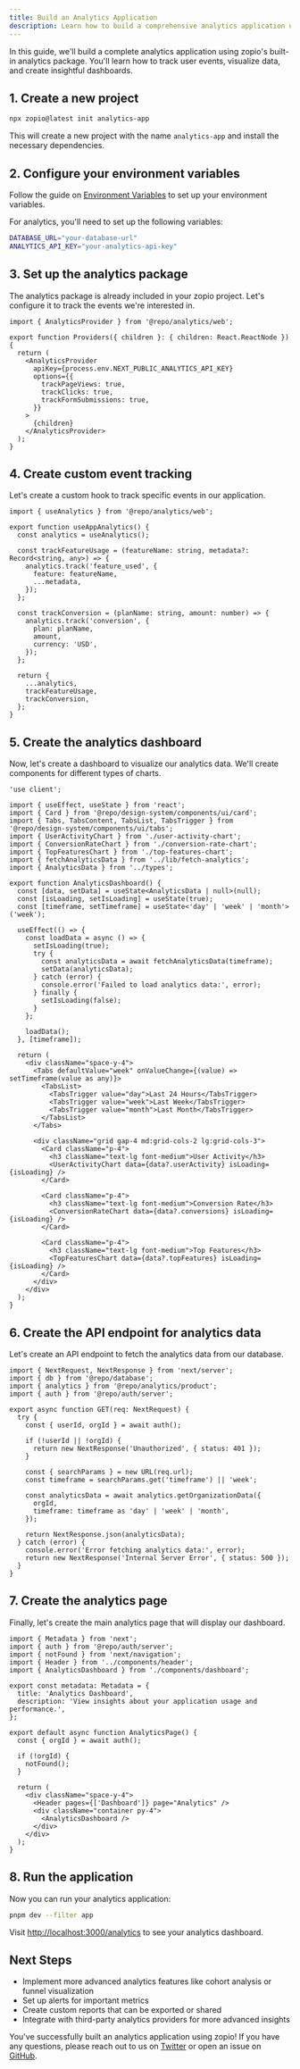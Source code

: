 ```yaml
---
title: Build an Analytics Application
description: Learn how to build a comprehensive analytics application using zopio and the analytics package.
---
```


In this guide, we'll build a complete analytics application using zopio's built-in analytics package. You'll learn how to track user events, visualize data, and create insightful dashboards.

## 1. Create a new project

```bash Terminal
npx zopio@latest init analytics-app
```

This will create a new project with the name `analytics-app` and install the necessary dependencies.

## 2. Configure your environment variables

Follow the guide on [Environment Variables](/setup/env) to set up your environment variables.

For analytics, you'll need to set up the following variables:

```bash .env
DATABASE_URL="your-database-url"
ANALYTICS_API_KEY="your-analytics-api-key"
```

## 3. Set up the analytics package

The analytics package is already included in your zopio project. Let's configure it to track the events we're interested in.

```tsx apps/app/app/providers.tsx
import { AnalyticsProvider } from '@repo/analytics/web';

export function Providers({ children }: { children: React.ReactNode }) {
  return (
    <AnalyticsProvider 
      apiKey={process.env.NEXT_PUBLIC_ANALYTICS_API_KEY}
      options={{
        trackPageViews: true,
        trackClicks: true,
        trackFormSubmissions: true,
      }}
    >
      {children}
    </AnalyticsProvider>
  );
}
```

## 4. Create custom event tracking

Let's create a custom hook to track specific events in our application.

```tsx apps/app/lib/use-analytics.ts
import { useAnalytics } from '@repo/analytics/web';

export function useAppAnalytics() {
  const analytics = useAnalytics();

  const trackFeatureUsage = (featureName: string, metadata?: Record<string, any>) => {
    analytics.track('feature_used', {
      feature: featureName,
      ...metadata,
    });
  };

  const trackConversion = (planName: string, amount: number) => {
    analytics.track('conversion', {
      plan: planName,
      amount,
      currency: 'USD',
    });
  };

  return {
    ...analytics,
    trackFeatureUsage,
    trackConversion,
  };
}
```

## 5. Create the analytics dashboard

Now, let's create a dashboard to visualize our analytics data. We'll create components for different types of charts.

```tsx apps/app/app/(authenticated)/analytics/components/dashboard.tsx
'use client';

import { useEffect, useState } from 'react';
import { Card } from '@repo/design-system/components/ui/card';
import { Tabs, TabsContent, TabsList, TabsTrigger } from '@repo/design-system/components/ui/tabs';
import { UserActivityChart } from './user-activity-chart';
import { ConversionRateChart } from './conversion-rate-chart';
import { TopFeaturesChart } from './top-features-chart';
import { fetchAnalyticsData } from '../lib/fetch-analytics';
import { AnalyticsData } from '../types';

export function AnalyticsDashboard() {
  const [data, setData] = useState<AnalyticsData | null>(null);
  const [isLoading, setIsLoading] = useState(true);
  const [timeframe, setTimeframe] = useState<'day' | 'week' | 'month'>('week');

  useEffect(() => {
    const loadData = async () => {
      setIsLoading(true);
      try {
        const analyticsData = await fetchAnalyticsData(timeframe);
        setData(analyticsData);
      } catch (error) {
        console.error('Failed to load analytics data:', error);
      } finally {
        setIsLoading(false);
      }
    };

    loadData();
  }, [timeframe]);

  return (
    <div className="space-y-4">
      <Tabs defaultValue="week" onValueChange={(value) => setTimeframe(value as any)}>
        <TabsList>
          <TabsTrigger value="day">Last 24 Hours</TabsTrigger>
          <TabsTrigger value="week">Last Week</TabsTrigger>
          <TabsTrigger value="month">Last Month</TabsTrigger>
        </TabsList>
      </Tabs>

      <div className="grid gap-4 md:grid-cols-2 lg:grid-cols-3">
        <Card className="p-4">
          <h3 className="text-lg font-medium">User Activity</h3>
          <UserActivityChart data={data?.userActivity} isLoading={isLoading} />
        </Card>

        <Card className="p-4">
          <h3 className="text-lg font-medium">Conversion Rate</h3>
          <ConversionRateChart data={data?.conversions} isLoading={isLoading} />
        </Card>

        <Card className="p-4">
          <h3 className="text-lg font-medium">Top Features</h3>
          <TopFeaturesChart data={data?.topFeatures} isLoading={isLoading} />
        </Card>
      </div>
    </div>
  );
}
```

## 6. Create the API endpoint for analytics data

Let's create an API endpoint to fetch the analytics data from our database.

```tsx apps/app/app/api/analytics/route.ts
import { NextRequest, NextResponse } from 'next/server';
import { db } from '@repo/database';
import { analytics } from '@repo/analytics/product';
import { auth } from '@repo/auth/server';

export async function GET(req: NextRequest) {
  try {
    const { userId, orgId } = await auth();
    
    if (!userId || !orgId) {
      return new NextResponse('Unauthorized', { status: 401 });
    }

    const { searchParams } = new URL(req.url);
    const timeframe = searchParams.get('timeframe') || 'week';
    
    const analyticsData = await analytics.getOrganizationData({
      orgId,
      timeframe: timeframe as 'day' | 'week' | 'month',
    });

    return NextResponse.json(analyticsData);
  } catch (error) {
    console.error('Error fetching analytics data:', error);
    return new NextResponse('Internal Server Error', { status: 500 });
  }
}
```

## 7. Create the analytics page

Finally, let's create the main analytics page that will display our dashboard.

```tsx apps/app/app/(authenticated)/analytics/page.tsx
import { Metadata } from 'next';
import { auth } from '@repo/auth/server';
import { notFound } from 'next/navigation';
import { Header } from '../components/header';
import { AnalyticsDashboard } from './components/dashboard';

export const metadata: Metadata = {
  title: 'Analytics Dashboard',
  description: 'View insights about your application usage and performance.',
};

export default async function AnalyticsPage() {
  const { orgId } = await auth();

  if (!orgId) {
    notFound();
  }

  return (
    <div className="space-y-4">
      <Header pages={['Dashboard']} page="Analytics" />
      <div className="container py-4">
        <AnalyticsDashboard />
      </div>
    </div>
  );
}
```

## 8. Run the application

Now you can run your analytics application:

```bash Terminal
pnpm dev --filter app
```

Visit [http://localhost:3000/analytics](http://localhost:3000/analytics) to see your analytics dashboard.

## Next Steps

- Implement more advanced analytics features like cohort analysis or funnel visualization
- Set up alerts for important metrics
- Create custom reports that can be exported or shared
- Integrate with third-party analytics providers for more advanced insights

You've successfully built an analytics application using zopio! If you have any questions, please reach out to us on [Twitter](https://x.com/zopiolabs) or open an issue on [GitHub](https://github.com/zopiolabs/zopio).